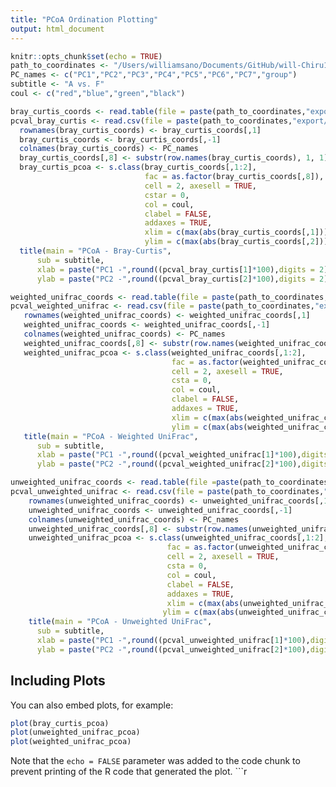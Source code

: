 ```yaml
---
title: "PCoA Ordination Plotting"
output: html_document
---
```


```r
knitr::opts_chunk$set(echo = TRUE)
path_to_coordinates <- "/Users/williamsano/Documents/GitHub/will-Chiru16S/analyses/Yue/se-excl-mitochloro-corediv-26537/"
PC_names <- c("PC1","PC2","PC3","PC4","PC5","PC6","PC7","group")
subtitle <- "A vs. F"
coul <- c("red","blue","green","black")
```

```r
bray_curtis_coords <- read.table(file = paste(path_to_coordinates,"export/bray_curtis_pcoa_results/coordinates.txt", sep = ""),sep = "\t")
pcval_bray_curtis <- read.csv(file = paste(path_to_coordinates,"export/bray_curtis_pcoa_results/pc_values.txt", sep = ""),sep = "\t", header = FALSE)
  rownames(bray_curtis_coords) <- bray_curtis_coords[,1]
  bray_curtis_coords <- bray_curtis_coords[,-1]
  colnames(bray_curtis_coords) <- PC_names
  bray_curtis_coords[,8] <- substr(row.names(bray_curtis_coords), 1, 1)
  bray_curtis_pcoa <- s.class(bray_curtis_coords[,1:2], 
                              fac = as.factor(bray_curtis_coords[,8]), 
                              cell = 2, axesell = TRUE, 
                              cstar = 0, 
                              col = coul, 
                              clabel = FALSE,
                              addaxes = TRUE,
                              xlim = c(max(abs(bray_curtis_coords[,1]))*1.2,(max(abs(bray_curtis_coords[,1])))*-1)*1.2,
                              ylim = c(max(abs(bray_curtis_coords[,2]))*1.2, (max(abs(bray_curtis_coords[,2])))*-1)*1.2)
  title(main = "PCoA - Bray-Curtis", 
      sub = subtitle, 
      xlab = paste("PC1 -",round((pcval_bray_curtis[1]*100),digits = 2), "%", sep = ""),
      ylab = paste("PC2 -",round((pcval_bray_curtis[2]*100),digits = 2), "%", sep = ""))

weighted_unifrac_coords <- read.table(file = paste(path_to_coordinates,"export/weighted_unifrac_pcoa_results/coordinates.txt", sep = ""),sep = "\t")
pcval_weighted_unifrac <- read.csv(file = paste(path_to_coordinates,"export/weighted_unifrac_pcoa_results/pc_values.txt", sep = ""),sep = "\t", header = FALSE)
   rownames(weighted_unifrac_coords) <- weighted_unifrac_coords[,1]
   weighted_unifrac_coords <- weighted_unifrac_coords[,-1]
   colnames(weighted_unifrac_coords) <- PC_names
   weighted_unifrac_coords[,8] <- substr(row.names(weighted_unifrac_coords), 1, 1)
   weighted_unifrac_pcoa <- s.class(weighted_unifrac_coords[,1:2], 
                                    fac = as.factor(weighted_unifrac_coords[,8]), 
                                    cell = 2, axesell = TRUE,
                                    csta = 0, 
                                    col = coul, 
                                    clabel = FALSE,
                                    addaxes = TRUE,
                                    xlim = c(max(abs(weighted_unifrac_coords[,1]))*1.2,(max(abs(weighted_unifrac_coords[,1])))*-1)*1.2,
                                    ylim = c(max(abs(weighted_unifrac_coords[,2]))*1.2, (max(abs(weighted_unifrac_coords[,2])))*-1)*1.2)
   title(main = "PCoA - Weighted UniFrac", 
      sub = subtitle, 
      xlab = paste("PC1 -",round((pcval_weighted_unifrac[1]*100),digits = 2), "%", sep = ""),
      ylab = paste("PC2 -",round((pcval_weighted_unifrac[2]*100),digits = 2), "%", sep = ""))

unweighted_unifrac_coords <- read.table(file =paste(path_to_coordinates,"export/unweighted_unifrac_pcoa_results/coordinates.txt", sep = ""),sep = "\t")
pcval_unweighted_unifrac <- read.csv(file = paste(path_to_coordinates,"export/unweighted_unifrac_pcoa_results/pc_values.txt", sep = ""),sep = "\t", header = FALSE)
    rownames(unweighted_unifrac_coords) <- unweighted_unifrac_coords[,1]
    unweighted_unifrac_coords <- unweighted_unifrac_coords[,-1]
    colnames(unweighted_unifrac_coords) <- PC_names
    unweighted_unifrac_coords[,8] <- substr(row.names(unweighted_unifrac_coords), 1, 1)
    unweighted_unifrac_pcoa <- s.class(unweighted_unifrac_coords[,1:2], 
                                   fac = as.factor(unweighted_unifrac_coords[,8]), 
                                   cell = 2, axesell = TRUE,
                                   csta = 0,
                                   col = coul, 
                                   clabel = FALSE,
                                   addaxes = TRUE,
                                   xlim = c(max(abs(unweighted_unifrac_coords[,1]))*1.2,(max(abs(unweighted_unifrac_coords[,1])))*-1)*1.2,
                                  ylim = c(max(abs(unweighted_unifrac_coords[,2]))*1.2, (max(abs(unweighted_unifrac_coords[,2])))*-1)*1.2)
    title(main = "PCoA - Unweighted UniFrac", 
      sub = subtitle, 
      xlab = paste("PC1 -",round((pcval_unweighted_unifrac[1]*100),digits = 2), "%", sep = ""),
      ylab = paste("PC2 -",round((pcval_unweighted_unifrac[2]*100),digits = 2), "%", sep = ""))
```

## Including Plots

You can also embed plots, for example:

```r
plot(bray_curtis_pcoa)
plot(unweighted_unifrac_pcoa)
plot(weighted_unifrac_pcoa)
```

Note that the `echo = FALSE` parameter was added to the code chunk to prevent printing of the R code that generated the plot.
```r


